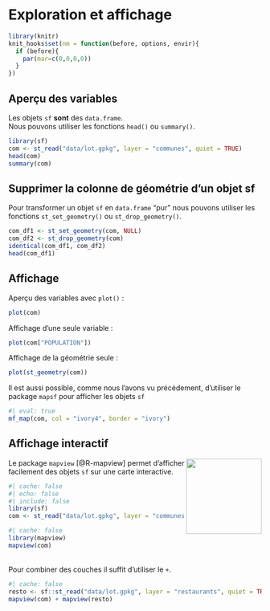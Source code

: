 
# Exploration et affichage


```r
library(knitr)
knit_hooks$set(nm = function(before, options, envir){
  if (before){
    par(mar=c(0,0,0,0))
  } 
})
```

## Aperçu des variables
Les objets `sf` **sont** des `data.frame`.   
Nous pouvons utiliser les fonctions `head()` ou `summary()`.

```r
library(sf)
com <- st_read("data/lot.gpkg", layer = "communes", quiet = TRUE)
head(com)
summary(com)
```




::: {.callout-note}
## Supprimer la colonne de géométrie d'un objet sf
Pour transformer un objet `sf` en `data.frame` "pur" nous pouvons utiliser les fonctions `st_set_geometry()` ou `st_drop_geometry()`. 
```r
com_df1 <- st_set_geometry(com, NULL)
com_df2 <- st_drop_geometry(com)
identical(com_df1, com_df2)
head(com_df1)
```
:::


## Affichage 

Aperçu des variables avec `plot()` :
```r
plot(com)
```

Affichage d'une seule variable : 
```r
plot(com["POPULATION"])
```

Affichage de la géométrie seule :

```r
plot(st_geometry(com))
```

Il est aussi possible, comme nous l'avons vu précédement, d'utiliser le package `mapsf` pour afficher les objets `sf`

```r
#| eval: true
mf_map(com, col = "ivory4", border = "ivory")
```

## Affichage interactif
<img src="img/logo_mapview.gif" align="right" width="150"/> 

Le package `mapview` [@R-mapview] permet d'afficher facilement des objets `sf` sur une carte interactive. 

```r
#| cache: false
#| echo: false
#| include: false
library(sf)
com <- st_read("data/lot.gpkg", layer = "communes", quiet = TRUE)
```


```r
#| cache: false
library(mapview)
mapview(com)
```



</br>
Pour combiner des couches il suffit d'utiliser le `+`.

```r
#| cache: false
resto <- sf::st_read("data/lot.gpkg", layer = "restaurants", quiet = TRUE)
mapview(com) + mapview(resto)
```


